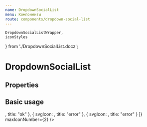 ```yaml
---
name: DropdownSocialList
menu: Компоненты
route: components/dropdown-social-list
---
```


    DropdownSocialListWrapper,
    iconStyles
} from './DropdownSocialList.docz';

# DropdownSocialList

## Properties

<Props of={DropdownSocialList} />

## Basic usage

<Playground>
    <DropdownSocialListWrapper>
        <DropdownSocialList
            icons={[
                {
                    svgIcon: <Checked style={iconStyles} />,
                    title: "ok"
                },
                {
                    svgIcon: <Cancel style={iconStyles} />,
                    title: "error"
                },
                {
                    svgIcon: <Checked style={iconStyles} />,
                    title: "error"
                }
            ]}
            maxIconNumber={2}
        />
    </DropdownSocialListWrapper>
</Playground>
